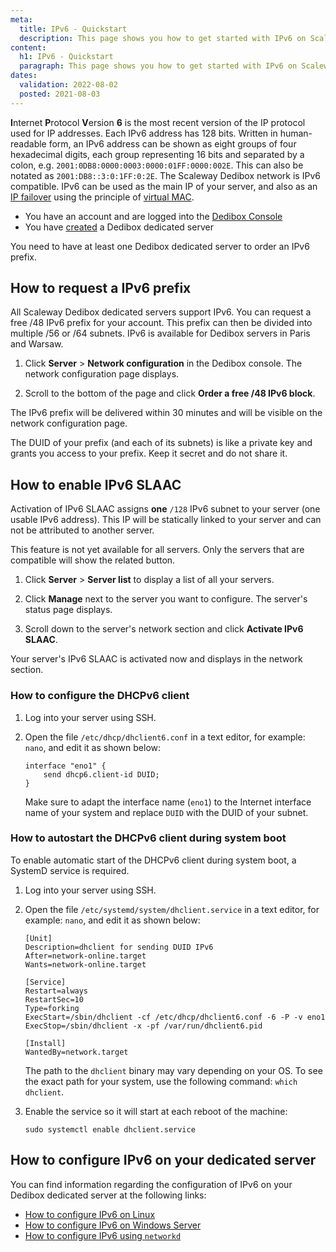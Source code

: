```yaml
---
meta:
  title: IPv6 - Quickstart
  description: This page shows you how to get started with IPv6 on Scaleway Dedibox.
content:
  h1: IPv6 - Quickstart
  paragraph: This page shows you how to get started with IPv6 on Scaleway Dedibox.
dates:
  validation: 2022-08-02
  posted: 2021-08-03
---
```


**I**nternet **P**rotocol **V**ersion **6** is the most recent version of the IP protocol used for IP addresses. Each IPv6 address has 128 bits. Written in human-readable form, an IPv6 address can be shown as eight groups of four hexadecimal digits, each group representing 16 bits and separated by a colon, e.g. `2001:0DB8:0000:0003:0000:01FF:0000:002E`. This can also be notated as `2001:DB8::3:0:1FF:0:2E`. The Scaleway Dedibox network is IPv6 compatible. IPv6 can be used as the main IP of your server, and also as an [IP failover](/dedibox-network/ip-failover/concepts/#failover-ips) using the principle of [virtual MAC](/dedibox-network/ip-failover/concepts/#virtual-mac-address).

<Message type="requirement">

  - You have an account and are logged into the [Dedibox Console](https://console.online.net)
  - You have [created](/dedibox/dedicated-servers/how-to/order-a-server) a Dedibox dedicated server

</Message>

<Message type="note">

You need to have at least one Dedibox dedicated server to order an IPv6 prefix.

</Message>

## How to request a IPv6 prefix

All Scaleway Dedibox dedicated servers support IPv6. You can request a free /48 IPv6 prefix for your account. This prefix can then be divided into multiple /56 or /64 subnets. IPv6 is available for Dedibox servers in Paris and Warsaw. 

1. Click **Server** > **Network configuration** in the Dedibox console. The network configuration page displays. 

2. Scroll to the bottom of the page and click **Order a free /48 IPv6 block**.

The IPv6 prefix will be delivered within 30 minutes and will be visible on the network configuration page. 

<Message type="important">

The DUID of your prefix (and each of its subnets) is like a private key and grants you access to your prefix. Keep it secret and do not share it.

</Message>

## How to enable IPv6 SLAAC 

Activation of IPv6 SLAAC assigns **one** `/128` IPv6 subnet to your server (one usable IPv6 address). This IP will be statically linked to your server and can not be attributed to another server.

<Message tyoe="note">

This feature is not yet available for all servers. Only the servers that are compatible will show the related button.

</Message>

1. Click **Server** > **Server list** to display a list of all your servers.

2. Click **Manage** next to the server you want to configure. The server's status page displays.

3. Scroll down to the server's network section and click **Activate IPv6 SLAAC**.

  Your server's IPv6 SLAAC is activated now and displays in the network section. 

### How to configure the DHCPv6 client

1. Log into your server using SSH. 

2. Open the file `/etc/dhcp/dhclient6.conf` in a text editor, for example: `nano`, and edit it as shown below:

    ```
    interface "eno1" {
        send dhcp6.client-id DUID;
    }
    ```

    Make sure to adapt the interface name (`eno1`) to the Internet interface name of your system and replace `DUID` with the DUID of your subnet. 

### How to autostart the DHCPv6 client during system boot 

To enable automatic start of the DHCPv6 client during system boot, a SystemD service is required. 

1. Log into your server using SSH. 

2. Open the file `/etc/systemd/system/dhclient.service` in a text editor, for example: `nano`, and edit it as shown below:

    ```
    [Unit]
    Description=dhclient for sending DUID IPv6
    After=network-online.target
    Wants=network-online.target

    [Service]
    Restart=always
    RestartSec=10
    Type=forking
    ExecStart=/sbin/dhclient -cf /etc/dhcp/dhclient6.conf -6 -P -v eno1
    ExecStop=/sbin/dhclient -x -pf /var/run/dhclient6.pid

    [Install]
    WantedBy=network.target
    ```

    <Message type="tip">

    The path to the `dhclient` binary may vary depending on your OS. To see the exact path for your system, use the following command: `which dhclient`.

    </Message>

3. Enable the service so it will start at each reboot of the machine:

    ```
    sudo systemctl enable dhclient.service
    ```

## How to configure IPv6 on your dedicated server

You can find information regarding the configuration of IPv6 on your Dedibox dedicated server at the following links: 

* [How to configure IPv6 on Linux](/dedibox-network/ipv6/how-to/configure-ipv6-linux)
* [How to configure IPv6 on Windows Server](/dedibox-network/ipv6/how-to/configure-ipv6-windows)
* [How to configure IPv6 using `networkd`](/dedibox-network/ipv6/how-to/configure-ipv6-linux)
